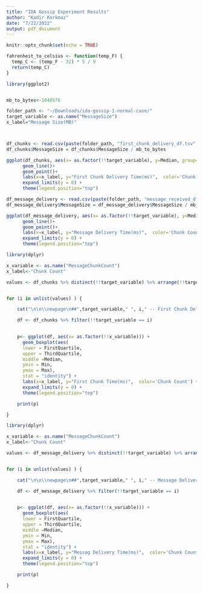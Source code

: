 ```yaml
---
title: "IDA Gossip Experiment Results"
author: "Kadir Korkmaz"
date: "7/22/2022"
output: pdf_document
---
```


```r
knitr::opts_chunk$set(echo = TRUE)

fahrenheit_to_celsius <- function(temp_F) {
  temp_C <- (temp_F - 32) * 5 / 9
  return(temp_C)
}

```

\newpage
```r
library(ggplot2)


mb_to_bytes<-1048576

folder_path <- "~/Downloads/ida-gossip-1-normal-case/"
target_variable <- as.name("MessageSize")
x_label="Message Size(MB)"



df_chunks <- read.csv(paste(folder_path, "first_chunk_delivery_df.tsv", sep = ""), sep = "\t", header = TRUE)
df_chunks$MessageSize = df_chunks$MessageSize / mb_to_bytes

ggplot(df_chunks, aes(x= as.factor(!!target_variable), y=Median, group=MessageChunkCount, color=as.factor(MessageChunkCount))) +
      geom_line()+
      geom_point()+
      labs(x=x_label, y="First Chunk Delivery Time(ms)",  color='Chunk Count') +
      expand_limits(y = 0) + 
      theme(legend.position="top")


```


```r

df_message_delivery <- read.csv(paste(folder_path, "message_received_df.tsv", sep = ""), sep = "\t", header = TRUE)
df_message_delivery$MessageSize = df_message_delivery$MessageSize / mb_to_bytes

ggplot(df_message_delivery, aes(x= as.factor(!!target_variable), y=Median, group=MessageChunkCount, color=as.factor(MessageChunkCount) )) +
      geom_line()+
      geom_point()+
      labs(x=x_label, y="Message Delivery Time(ms)",  color='Chunk Count') +
      expand_limits(y = 0) +
      theme(legend.position="top")


```




```r
library(dplyr)

x_variable <- as.name("MessageChunkCount")
x_label<-"Chunk Count"

values <- df_chunks %>% distinct(!!target_variable) %>% arrange(!!target_variable)


for (i in unlist(values) ) {

    cat("\n\n\\newpage\n##",target_variable," ", i," -- First Chunk Delivery","\n\n\n")

    df <- df_chunks %>% filter(!!target_variable == i)

    
    p<- ggplot(df, aes(x= as.factor(!!x_variable))) +
      geom_boxplot(aes(
      lower = FirstQuartile,
      upper = ThirdQuartile,
      middle =Median,
      ymin = Min,
      ymax = Max),
      stat = "identity") +
      labs(x=x_label, y="First Chunk Time(ms)",  color='Chunk Count') +
      expand_limits(y = 0) +
      theme(legend.position="top")

    print(p)

}


```

```r
library(dplyr)

x_variable <- as.name("MessageChunkCount")
x_label<-"Chunk Count"

values <- df_message_delivery %>% distinct(!!target_variable) %>% arrange(!!target_variable)


for (i in unlist(values) ) {

    cat("\n\n\\newpage\n##",target_variable," ", i," -- Message Delivery Time","\n\n\n")

    df <- df_message_delivery %>% filter(!!target_variable == i)

    
    p<- ggplot(df, aes(x= as.factor(!!x_variable))) +
      geom_boxplot(aes(
      lower = FirstQuartile,
      upper = ThirdQuartile,
      middle =Median,
      ymin = Min,
      ymax = Max),
      stat = "identity") +
      labs(x=x_label, y="Messag Delivery Time(ms)",  color='Chunk Count') +
      expand_limits(y = 0) +
      theme(legend.position="top")

    print(p)

}


```






